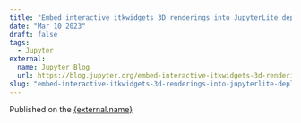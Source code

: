 ```yaml
---
title: "Embed interactive itkwidgets 3D renderings into JupyterLite deployments"
date: "Mar 10 2023"
draft: false
tags:
  - Jupyter
external:
  name: Jupyter Blog
  url: https://blog.jupyter.org/embed-interactive-itkwidgets-3d-renderings-into-jupyterlite-deployments-10eb9ea30980
slug: "embed-interactive-itkwidgets-3d-renderings-into-jupyterlite-deployments"
---
```



Published on the <a href={external.url} target="_blank" rel="noopener noreferrer">{external.name}</a>
